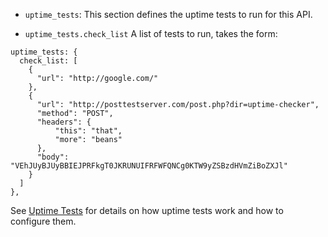 ---
---

* `uptime_tests`: This section defines the uptime tests to run for this API.

* `uptime_tests.check_list` A list of tests to run, takes the form:

```{.copyWrapper}
uptime_tests: {
  check_list: [
    {
      "url": "http://google.com/"
    },
    {
      "url": "http://posttestserver.com/post.php?dir=uptime-checker",
      "method": "POST",
      "headers": {
          "this": "that",
          "more": "beans"
      },
      "body": "VEhJUyBJUyBBIEJPRFkgT0JKRUNUIFRFWFQNCg0KTW9yZSBzdHVmZiBoZXJl"
    }
  ]
},
```
        
    
See [Uptime Tests](/5.5/planning-for-production/ensure-high-availability/uptime-tests) for details on how uptime tests work and how to configure them.


